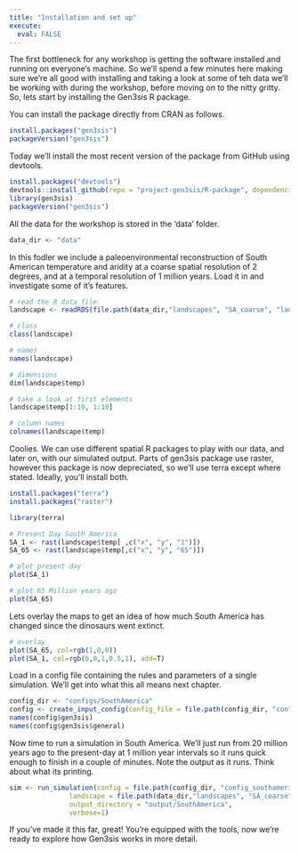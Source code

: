 ---
title: "Installation and set up"
execute: 
  eval: FALSE
---

The first bottleneck for any workshop is getting the software installed and running on everyone's machine. So we'll spend a few minutes here making sure we're all good with installing and taking a look at some of teh data we'll be working with during the workshop, before moving on to the nitty gritty. So, lets start by installing the Gen3sis R package.

You can install the package directly from CRAN as follows.

```{r, eval=FALSE}
install.packages("gen3sis")
packageVersion("gen3sis")
```

Today we'll install the most recent version of the package from GitHub using devtools.

```{r}
install.packages("devtools")
devtools::install_github(repo = "project-gen3sis/R-package", dependencies = TRUE)
library(gen3sis)
packageVersion("gen3sis")
```

All the data for the workshop is stored in the 'data' folder.

```{r}
data_dir <- "data"
```

In this fodler we include a paleoenvironmental reconstruction of South American temperature and aridity at a coarse spatial resolution of 2 degrees, and at a temporal resolution of 1 million years. Load it in and investigate some of it's features.

```{r}
# read the R data file
landscape <- readRDS(file.path(data_dir,"landscapes", "SA_coarse", "landscapes.rds"))

# class
class(landscape)

# names
names(landscape)

# dimensions
dim(landscape$temp)

# take a look at first elements
landscape$temp[1:10, 1:10]

# column names
colnames(landscape$temp)
```

Coolies. We can use different spatial R packages to play with our data, and later on, with our simulated output. Parts of gen3sis package use raster, however this package is now depreciated, so we'll use terra except where stated. Ideally, you'll install both.

```{r}
install.packages("terra")
install.packages("raster")

library(terra)

# Present Day South America
SA_1 <- rast(landscape$temp[ ,c("x", "y", "1")])
SA_65 <- rast(landscape$temp[,c("x", "y", "65")])

# plot present day
plot(SA_1)
```

```{r}
# plot 65 Million years ago
plot(SA_65)
```

Lets overlay the maps to get an idea of how much South America has changed since the dinosaurs went extinct.

```{r}
# overlay
plot(SA_65, col=rgb(1,0,0))
plot(SA_1, col=rgb(0,0,1,0.5,1), add=T)
```

Load in a config file containing the rules and parameters of a single simulation. We'll get into what this all means next chapter.

```{r}
config_dir <- "configs/SouthAmerica"
config <- create_input_config(config_file = file.path(config_dir, "config_southamerica.R"))
names(config$gen3sis)
names(config$gen3sis$general)
```

Now time to run a simulation in South America. We'll just run from 20 million years ago to the present-day at 1 million year intervals so it runs quick enough to finish in a couple of minutes. Note the output as it runs. Think about what its printing.

```{r}
sim <- run_simulation(config = file.path(config_dir, "config_southamerica.R"), 
               landscape = file.path(data_dir,"landscapes", "SA_coarse"),
               output_directory = "output/SouthAmerica",
               verbose=1)
```

If you've made it this far, great! You're equipped with the tools, now we're ready to explore how Gen3sis works in more detail.
